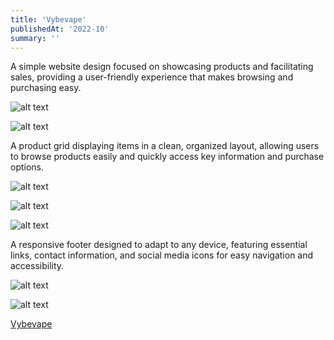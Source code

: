 ```yaml
---
title: 'Vybevape'
publishedAt: '2022-10'
summary: ''
---
```


A simple website design focused on showcasing products and facilitating sales, providing a user-friendly experience that makes browsing and purchasing easy.

![alt text](/images/vybevape/Vybevape-5.jpeg)

![alt text](/images/vybevape/Vybevape-2.jpeg)

A product grid displaying items in a clean, organized layout, allowing users to browse products easily and quickly access key information and purchase options.

![alt text](/images/vybevape/Vybevape-3.jpeg)

![alt text](/images/vybevape/Vybevape-4.jpeg)

![alt text](/images/vybevape/Vybevape-6.jpeg)

A responsive footer designed to adapt to any device, featuring essential links, contact information, and social media icons for easy navigation and accessibility.

![alt text](/images/vybevape/Vybevape-1.jpeg)

![alt text](/images/vybevape/Vybevape-7.jpeg)

[Vybevape](https://puffvybe.com/)